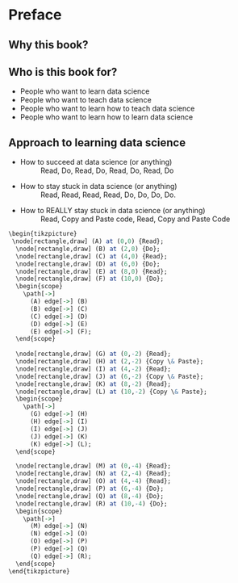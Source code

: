 # Preface {.unnumbered}

## Why this book?



## Who is this book for?

* People who want to learn data science
* People who want to teach data science
* People who want to learn how to teach data science
* People who want to learn how to learn data science


## Approach to learning data science

* How to succeed at data science (or anything)
  : Read, Do, Read, Do, Read, Do, Read, Do
* How to stay stuck in data science (or anything)
  : Read, Read, Read, Read, Do, Do, Do, Do.
* How to REALLY stay stuck in data science (or anything)
  : Read, Copy and Paste code, Read, Copy and Paste Code


```r
\begin{tikzpicture}
 \node[rectangle,draw] (A) at (0,0) {Read};
  \node[rectangle,draw] (B) at (2,0) {Do};
  \node[rectangle,draw] (C) at (4,0) {Read};
  \node[rectangle,draw] (D) at (6,0) {Do};
  \node[rectangle,draw] (E) at (8,0) {Read};
  \node[rectangle,draw] (F) at (10,0) {Do};
  \begin{scope}
    \path[->] 
      (A) edge[->] (B)
      (B) edge[->] (C)
      (C) edge[->] (D)
      (D) edge[->] (E)
      (E) edge[->] (F);
  \end{scope}
 
  \node[rectangle,draw] (G) at (0,-2) {Read};
  \node[rectangle,draw] (H) at (2,-2) {Copy \& Paste};
  \node[rectangle,draw] (I) at (4,-2) {Read};
  \node[rectangle,draw] (J) at (6,-2) {Copy \& Paste};
  \node[rectangle,draw] (K) at (8,-2) {Read};
  \node[rectangle,draw] (L) at (10,-2) {Copy \& Paste};
  \begin{scope}
    \path[->] 
      (G) edge[->] (H)
      (H) edge[->] (I)
      (I) edge[->] (J)
      (J) edge[->] (K)
      (K) edge[->] (L);
  \end{scope}

  \node[rectangle,draw] (M) at (0,-4) {Read};
  \node[rectangle,draw] (N) at (2,-4) {Read};
  \node[rectangle,draw] (O) at (4,-4) {Read};
  \node[rectangle,draw] (P) at (6,-4) {Do};
  \node[rectangle,draw] (Q) at (8,-4) {Do};
  \node[rectangle,draw] (R) at (10,-4) {Do};
  \begin{scope}
    \path[->] 
      (M) edge[->] (N)
      (N) edge[->] (O)
      (O) edge[->] (P)
      (P) edge[->] (Q)
      (Q) edge[->] (R);
  \end{scope}
\end{tikzpicture}
```

